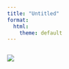 ```yaml
---
title: "Untitled"
format:
  html:
    theme: default
---
```


```r

```
<img src="Pics/PIE_N_addition.png" width=“30%”/>

